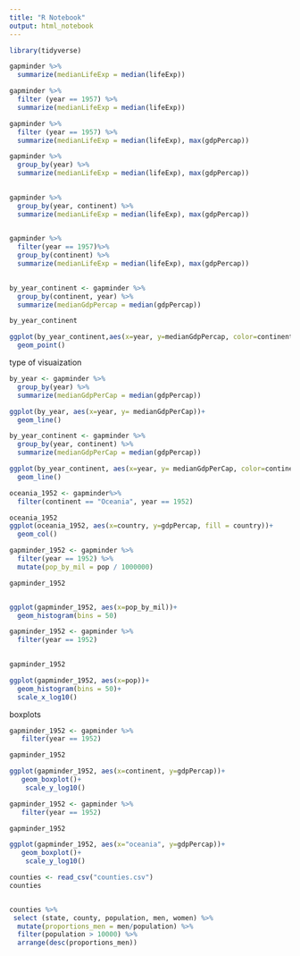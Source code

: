 ---
title: "R Notebook"
output: html_notebook
---
```{r}
library(tidyverse)

gapminder %>%
  summarize(medianLifeExp = median(lifeExp))

gapminder %>%
  filter (year == 1957) %>%
  summarize(medianLifeExp = median(lifeExp))

gapminder %>%
  filter (year == 1957) %>%
  summarize(medianLifeExp = median(lifeExp), max(gdpPercap))
```


```{r}
gapminder %>%
  group_by(year) %>%
  summarize(medianLifeExp = median(lifeExp), max(gdpPercap))
  

```
```{r}
gapminder %>%
  group_by(year, continent) %>%
  summarize(medianLifeExp = median(lifeExp), max(gdpPercap))
  


```

```{r}

gapminder %>%
  filter(year == 1957)%>%
  group_by(continent) %>%
  summarize(medianLifeExp = median(lifeExp), max(gdpPercap))
  
```
```{r}
by_year_continent <- gapminder %>%
  group_by(continent, year) %>%
  summarize(medianGdpPercap = median(gdpPercap))

by_year_continent

ggplot(by_year_continent,aes(x=year, y=medianGdpPercap, color=continent))+
  geom_point()


```

type of visuaization
```{r}

by_year <- gapminder %>%
  group_by(year) %>%
  summarize(medianGdpPerCap = median(gdpPercap))

ggplot(by_year, aes(x=year, y= medianGdpPerCap))+
  geom_line()
```
```{r}

by_year_continent <- gapminder %>%
  group_by(year, continent) %>%
  summarize(medianGdpPerCap = median(gdpPercap))

ggplot(by_year_continent, aes(x=year, y= medianGdpPerCap, color=continent))+
  geom_line()
```

```{r}
oceania_1952 <- gapminder%>%
  filter(continent == "Oceania", year == 1952)

oceania_1952
ggplot(oceania_1952, aes(x=country, y=gdpPercap, fill = country))+
  geom_col()


```

```{r}

gapminder_1952 <- gapminder %>%
  filter(year == 1952) %>%
  mutate(pop_by_mil = pop / 1000000)

gapminder_1952


ggplot(gapminder_1952, aes(x=pop_by_mil))+
  geom_histogram(bins = 50)

```
```{r}

gapminder_1952 <- gapminder %>%
  filter(year == 1952)
  

gapminder_1952

ggplot(gapminder_1952, aes(x=pop))+
  geom_histogram(bins = 50)+
  scale_x_log10()
```

boxplots
```{r}


gapminder_1952 <- gapminder %>%
   filter(year == 1952)

gapminder_1952

ggplot(gapminder_1952, aes(x=continent, y=gdpPercap))+
   geom_boxplot()+
    scale_y_log10()

```
```{r}


gapminder_1952 <- gapminder %>%
   filter(year == 1952)

gapminder_1952

ggplot(gapminder_1952, aes(x="oceania", y=gdpPercap))+
   geom_boxplot()+
    scale_y_log10()


```
```{r}

counties <- read_csv("counties.csv")
counties



```
```{r}

counties %>%
 select (state, county, population, men, women) %>%
  mutate(proportions_men = men/population) %>%
  filter(population > 10000) %>%
  arrange(desc(proportions_men))

```

